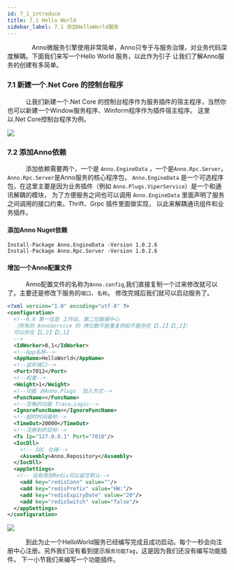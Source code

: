 ```yaml
---
id: 7_1_introduce
title: 7.1 Hello World
sidebar_label: 7.1 添加HelloWorld服务
---
```


　　　　Anno微服务引擎使用非常简单，Anno只专于与服务治理，对业务代码深度解耦。下面我们来写一个Hello World 服务，以此作为引子
让我们了解Anno服务的创建有多简单。

### 7.1 新建一个.Net Core 的控制台程序
　　　让我们新建一个.Net Core 的控制台程序作为服务插件的宿主程序，当然你也可以新建一个Window服务程序、Winform程序作为插件宿主程序。
这里以.Net Core控制台程序为例。 

<div style={{width:"100%",textAlign:"center"}}>
    <img src={useBaseUrl("img/helloworld01.png")} />
</div>

### 7.2 添加Anno依赖

　　　添加依赖需要两个，一个是 `Anno.EngineData` ，一个是`Anno.Rpc.Server`。`Anno.Rpc.Server`是Anno服务的核心程序包，
`Anno.EngineData` 是一个可选程序包，在这里主要是因为业务插件（例如 `Anno.Plugs.ViperService`）是一个和通讯解耦的模块，
为了方便服务之间也可以调用 `Anno.EngineData` 里面声明了服务之间调用的接口约束。Thrift、Grpc 插件里面做实现，
以此来解耦通讯组件和业务插件。

#### 添加Anno Nuget依赖
```shell
Install-Package Anno.EngineData -Version 1.0.2.6
Install-Package Anno.Rpc.Server -Version 1.0.2.6
```

#### 增加一个Anno配置文件
　　　Anno配置文件的名称为`Anno.config`,我们直接复制一个过来修改就可以了。主要还是修改下服务的`端口`、`名称`。
修改完城后我们就可以启动服务了。

``` xml
<?xml version="1.0" encoding="utf-8" ?>
<configuration>
  <!--0,0 第一位是 工作站，第二位数据中心
  （所有的 AnnoService 的 两位数不能重复例如不能存在【1,2】【1,2】）
  可以存在【1,2】【2,1】
  -->
  <IdWorker>0,1</IdWorker>
  <!--App名称-->
  <AppName>HelloWorld</AppName>
  <!--监听端口-->
  <Port>7012</Port>
  <!--权重-->
  <Weight>1</Weight>
  <!--功能 非Anno.Plugs  加入方式-->
  <FuncName></FuncName>
  <!--忽略的功能 Trace,Logic-->
  <IgnoreFuncName></IgnoreFuncName>
  <!--超时时间毫秒-->
  <TimeOut>20000</TimeOut>
  <!--注册到的目标-->
  <Ts Ip="127.0.0.1" Port="7010"/>
  <IocDll>
    <!-- IOC 仓储-->
    <Assembly>Anno.Repository</Assembly>
  </IocDll>
  <appSettings>
   <!-- 没有用到Redis可以留空默认-->
    <add key="redisConn" value=""/>
    <add key="redisPrefix" value="HW:"/>
    <add key="redisExpiryDate" value="20"/>
    <add key="redisSwitch" value="false"/>
  </appSettings>
</configuration>

```
<div style={{width:"100%",textAlign:"center"}}>
    <img src={useBaseUrl("img/helloworld02.png")} />
</div>

　　　到此为止一个HelloWorld服务已经编写完成且成功启动。每个一秒会向注册中心注册。另外我们没有看到提示`服务功能Tag`，这是因为我们还没有编写功能插件。
下一小节我们来编写一个功能插件。
